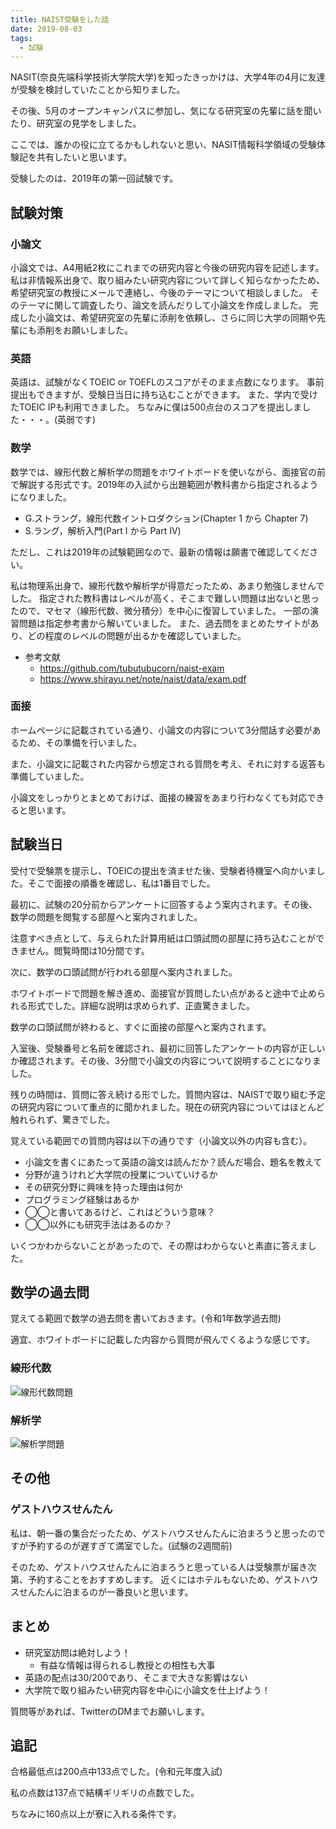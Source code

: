 ```yaml
---
title: NAIST受験をした話
date: 2019-08-03
tags:
  - 試験
---
```


NASIT(奈良先端科学技術大学院大学)を知ったきっかけは、大学4年の4月に友達が受験を検討していたことから知りました。

その後、5月のオープンキャンパスに参加し、気になる研究室の先輩に話を聞いたり、研究室の見学をしました。

ここでは、誰かの役に立てるかもしれないと思い、NASIT情報科学領域の受験体験記を共有したいと思います。

受験したのは、2019年の第一回試験です。

## 試験対策

### 小論文

小論文では、A4用紙2枚にこれまでの研究内容と今後の研究内容を記述します。
私は非情報系出身で、取り組みたい研究内容について詳しく知らなかったため、希望研究室の教授にメールで連絡し、今後のテーマについて相談しました。
そのテーマに関して調査したり、論文を読んだりして小論文を作成しました。
完成した小論文は、希望研究室の先輩に添削を依頼し、さらに同じ大学の同期や先輩にも添削をお願いしました。

### 英語

英語は、試験がなくTOEIC or TOEFLのスコアがそのまま点数になります。
事前提出もできますが、受験日当日に持ち込むことができます。
また、学内で受けたTOEIC IPも利用できました。
ちなみに僕は500点台のスコアを提出しました・・・。(英弱です)

### 数学

数学では、線形代数と解析学の問題をホワイトボードを使いながら、面接官の前で解説する形式です。2019年の入試から出題範囲が教科書から指定されるようになりました。

- G.ストラング，線形代数イントロダクション(Chapter 1 から Chapter 7)
- S.ラング，解析入門(Part I から Part IV)

ただし、これは2019年の試験範囲なので、最新の情報は願書で確認してください。

私は物理系出身で、線形代数や解析学が得意だったため、あまり勉強しませんでした。
指定された教科書はレベルが高く、そこまで難しい問題は出ないと思ったので、マセマ（線形代数、微分積分）を中心に復習していました。
一部の演習問題は指定参考書から解いていました。
また、過去問をまとめたサイトがあり、どの程度のレベルの問題が出るかを確認していました。

- 参考文献
  - https://github.com/tubutubucorn/naist-exam
  - https://www.shirayu.net/note/naist/data/exam.pdf

### 面接

ホームページに記載されている通り、小論文の内容について3分間話す必要があるため、その準備を行いました。

また、小論文に記載された内容から想定される質問を考え、それに対する返答も準備していました。

小論文をしっかりとまとめておけば、面接の練習をあまり行わなくても対応できると思います。


## 試験当日
受付で受験票を提示し、TOEICの提出を済ませた後、受験者待機室へ向かいました。そこで面接の順番を確認し、私は1番目でした。

最初に、試験の20分前からアンケートに回答するよう案内されます。その後、数学の問題を閲覧する部屋へと案内されました。

注意すべき点として、与えられた計算用紙は口頭試問の部屋に持ち込むことができません。閲覧時間は10分間です。

次に、数学の口頭試問が行われる部屋へ案内されました。

ホワイトボードで問題を解き進め、面接官が質問したい点があると途中で止められる形式でした。詳細な説明は求められず、正直驚きました。

数学の口頭試問が終わると、すぐに面接の部屋へと案内されます。

入室後、受験番号と名前を確認され、最初に回答したアンケートの内容が正しいか確認されます。その後、3分間で小論文の内容について説明することになりました。

残りの時間は、質問に答え続ける形でした。質問内容は、NAISTで取り組む予定の研究内容について重点的に聞かれました。現在の研究内容についてはほとんど触れられず、驚きでした。

覚えている範囲での質問内容は以下の通りです（小論文以外の内容も含む）。

- 小論文を書くにあたって英語の論文は読んだか？読んだ場合、題名を教えて
- 分野が違うけれど大学院の授業についていけるか
- その研究分野に興味を持った理由は何か
- プログラミング経験はあるか
- ◯◯と書いてあるけど、これはどういう意味？
- ◯◯以外にも研究手法はあるのか？

いくつかわからないことがあったので、その際はわからないと素直に答えました。


## 数学の過去問
覚えてる範囲で数学の過去問を書いておきます。(令和1年数学過去問)

適宜、ホワイトボードに記載した内容から質問が飛んでくるような感じです。

### 線形代数

![線形代数問題](数式2-1.png)

### 解析学

![解析学問題](数式1-1.png)

## その他

### ゲストハウスせんたん

私は、朝一番の集合だったため、ゲストハウスせんたんに泊まろうと思ったのですが予約するのが遅すぎて満室でした。(試験の2週間前)

そのため、ゲストハウスせんたんに泊まろうと思っている人は受験票が届き次第、予約することをおすすめします。
近くにはホテルもないため、ゲストハウスせんたんに泊まるのが一番良いと思います。


## まとめ

- 研究室訪問は絶対しよう！
  - 有益な情報は得られるし教授との相性も大事
- 英語の配点は30/200であり、そこまで大きな影響はない
- 大学院で取り組みたい研究内容を中心に小論文を仕上げよう！

質問等があれば、TwitterのDMまでお願いします。

## 追記

合格最低点は200点中133点でした。(令和元年度入試)

私の点数は137点で結構ギリギリの点数でした。

ちなみに160点以上が寮に入れる条件です。
